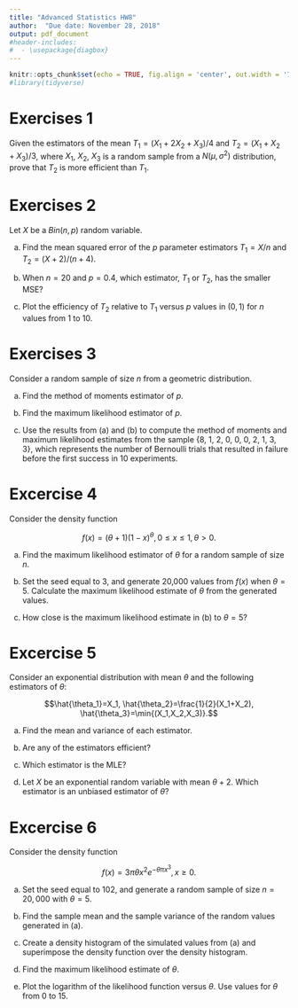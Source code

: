 ```yaml
---
title: "Advanced Statistics HW8"
author:  "Due date: November 28, 2018"
output: pdf_document
#header-includes:
#  - \usepackage{diagbox}
---
```


```r
knitr::opts_chunk$set(echo = TRUE, fig.align = 'center', out.width = '75%', fig.asp = .75)
#library(tidyverse)
```

# Exercises 1

Given the estimators of the mean $T_1 = (X_1 + 2X_2 + X_3)/4$ and $T_2 = (X_1 + X_2 + X_3)/3$, where $X_1$, $X_2$, $X_3$ is a random sample from a $N(\mu,\sigma^2)$ distribution, prove that $T_2$ is more
efficient than $T_1$.


# Exercises 2

Let $X$ be a $Bin(n,p)$ random variable.

(a) Find the mean squared error of the $p$ parameter estimators $T_1 = X/n$ and $T_2 =(X + 2)/(n + 4)$.

(b) When $n = 20$ and $p = 0.4$, which estimator, $T_1$ or $T_2$, has the smaller MSE?

(c) Plot the efficiency of $T_2$ relative to $T_1$ versus $p$ values in $(0, 1)$ for $n$ values from 1 to 10.

# Exercises 3

Consider a random sample of size $n$ from a geometric distribution.

(a) Find the method of moments estimator of $p$.

(b) Find the maximum likelihood estimator of $p$.

(c) Use the results from (a) and (b) to compute the method of moments and maximum likelihood estimates from the sample {8, 1, 2, 0, 0, 0, 2, 1, 3, 3}, which represents the number of Bernoulli trials that resulted in failure before the first success in 10 experiments.

# Excercise 4

Consider the density function

$$f(x)=(\theta+1)(1-x)^\theta,0 \le x \le 1, \theta>0.$$

(a) Find the maximum likelihood estimator of $\theta$ for a random sample of size $n$.


(b) Set the seed equal to 3, and generate 20,000 values from $f(x)$ when $\theta = 5$. Calculate the maximum likelihood estimate of $\theta$ from the generated values.

(c) How close is the maximum likelihood estimate in (b) to $\theta = 5$?

# Excercise 5

Consider an exponential distribution with mean $\theta$ and the following estimators of $\theta$:

$$\hat{\theta_1}=X_1, \hat{\theta_2}=\frac{1}{2}(X_1+X_2), \hat{\theta_3}=\min{(X_1,X_2,X_3)}.$$

(a) Find the mean and variance of each estimator.

(b) Are any of the estimators efficient?

(c) Which estimator is the MLE?

(d) Let $X$ be an exponential random variable with mean $\theta + 2$. Which estimator is an unbiased estimator of $\theta$?

# Excercise 6

Consider the density function

$$f(x) = 3\pi \theta x^2 e^{-\theta \pi x^3}, x \ge 0.$$

(a) Set the seed equal to 102, and generate a random sample of size $n = 20,000$ with $\theta = 5$.

(b) Find the sample mean and the sample variance of the random values generated in (a).

(c) Create a density histogram of the simulated values from (a) and superimpose the density function over the density histogram.

(d) Find the maximum likelihood estimate of $\theta$.

(e) Plot the logarithm of the likelihood function versus $\theta$. Use values for $\theta$ from 0 to 15.

